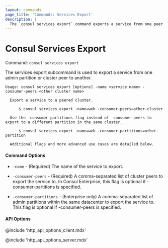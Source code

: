 ```yaml
---
layout: commands
page_title: 'Commands: Services Export'
description: |
  The `consul services export` command exports a service from one peer or admin partition to another.
---
```


# Consul Services Export

Command: `consul services export`

The services export subcommand is used to export a service from one admin partition
or cluster peer to another.

```text
Usage: consul services export [options] -name <service name> -consumer-peers <other cluster name>

  Export a service to a peered cluster.

      $ consul services export -name=web -consumer-peers=other-cluster

  Use the -consumer-partitions flag instead of -consumer-peers to export to a different partition in the same cluster.

      $ consul services export -name=web -consumer-partitions=other-partition

  Additional flags and more advanced use cases are detailed below.
```

#### Command Options

- `-name` - (Required) The name of the service to export.

- `-consumer-peers` - (Required) A comma-separated list of cluster peers to export the service to.
  In Consul Enterprise, this flag is optional if -consumer-partitions is specified.

- `-consumer-partitions` - (Enterprise only) A comma-separated list of admin partitions within the
  same datacenter to export the service to. This flag is optional if -consumer-peers is specified.

#### API Options

@include 'http_api_options_client.mdx'

@include 'http_api_options_server.mdx'
